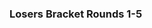 {{DISPLAYTITLE:Shine 2017: ''Melee'' Singles Top 96}}{{BracketMatchSMWDisambig |oldtags=Rocky|newtags=Rocky (American player)}}{{SetGame|melee}}
{{tabs static
|name1=Overview
|link1=Shine/2017/Melee
|name2=Singles Pools
|link2=Shine/2017/Melee/Singles Pools
|name3=Singles Top 96
|link3=Shine/2017/Melee/Singles Top 96
|name4=Singles Bracket
|link4=Shine/2017/Melee/Singles Bracket
|name5=Doubles Pools
|link5=Shine/2017/Melee/Doubles Pools
|name6=Doubles Bracket
|link6=Shine/2017/Melee/Doubles Bracket
}}
===Losers Bracket Rounds 1-5===
{{96DELBracketSmwA
|tourneylink=Shine/2017/Melee
|tourneyname=Shine 2017
|l1placement=65-96
|l2placement=49-64
|l3placement=33-48
|l4placement=25-32
|l5placement=17-24

<!--Round 1-->
|l1m1p1=AbsentPage |l1m1p1flag=us |l1m1p1score=3
|l1m1p2=Loadspiller |l1m1p2flag=us |l1m1p2score=0
|l1m1win=1
|l1m1p1char1=fox |l1m1p2char1=ic |l1m1p1stock1=1 |l1m1p2stock1=0 |l1m1win1=1 |l1m1stage1=Dream Land
|l1m1p1char2=fox |l1m1p2char2=ic |l1m1p1stock2=2 |l1m1p2stock2=0 |l1m1win2=1 |l1m1stage2=Dream Land
|l1m1p1char3=fox |l1m1p2char3=ic |l1m1p1stock3=3 |l1m1p2stock3=0 |l1m1win3=1 |l1m1stage3=Dream Land

|l1m2p1=SFAT |l1m2p1flag=us |l1m2p1score=3
|l1m2p2=TheSWOOPER |l1m2p2flag=us |l1m2p2score=0
|l1m2win=1
|l1m2p1char1=fox |l1m2p2char1=samus |l1m2p1stock1=3 |l1m2p2stock1=0 |l1m2win1=1 |l1m2stage1=Final Destination
|l1m2p1char2=fox |l1m2p2char2=samus |l1m2p1stock2=3 |l1m2p2stock2=0 |l1m2win2=1 |l1m2stage2=Fountain of Dreams
|l1m2p1char3=fox |l1m2p2char3=samus |l1m2p1stock3=2 |l1m2p2stock3=0 |l1m2win3=1 |l1m2stage3=Dream Land

|l1m3p1=Cactuar |l1m3p1flag=us |l1m3p1score=0
|l1m3p2=Darktooth |l1m3p2flag=us |l1m3p2score=3
|l1m3win=2
|l1m3p1char1=fox |l1m3p2char1=fox |l1m3p1stock1=0 |l1m3p2stock1=2 |l1m3win1=2 |l1m3stage1=Battlefield
|l1m3p1char2=fox |l1m3p2char2=fox |l1m3p1stock2=0 |l1m3p2stock2=2 |l1m3win2=2 |l1m3stage2=Final Destination
|l1m3p1char3=marth |l1m3p2char3=fox |l1m3p1stock3=0 |l1m3p2stock3=1 |l1m3win3=2 |l1m3stage3=Battlefield

|l1m4p1=HomeMadeWaffles |l1m4p1flag=us |l1m4p1score=1
|l1m4p2=42nd |l1m4p2flag=us |l1m4p2score=3
|l1m4win=2
|l1m4p1char1=falco |l1m4p2char1=jigglypuff |l1m4p1stock1=0 |l1m4p2stock1=3 |l1m4win1=2 |l1m4stage1=Battlefield
|l1m4p1char2=falco |l1m4p2char2=jigglypuff |l1m4p1stock2=0 |l1m4p2stock2=1 |l1m4win2=2 |l1m4stage2=Yoshi's Story
|l1m4p1char3=falco |l1m4p2char3=jigglypuff |l1m4p1stock3=2 |l1m4p2stock3=0 |l1m4win3=1 |l1m4stage3=
|l1m4p1char4=falco |l1m4p2char4=jigglypuff |l1m4p1stock4=0 |l1m4p2stock4=3 |l1m4win4=2 |l1m4stage4=

|l1m5p1=2saint |l1m5p1flag=us |l1m5p1score=3
|l1m5p2=HT |l1m5p2flag=us |l1m5p2score=0
|l1m5win=1
|l1m5p1char1=jigglypuff |l1m5p2char1=fox |l1m5p1stock1=3 |l1m5p2stock1=0 |l1m5win1=1 |l1m5stage1=Fountain of Dreams
|l1m5p1char2=jigglypuff |l1m5p2char2=fox |l1m5p1stock2=3 |l1m5p2stock2=0 |l1m5win2=1 |l1m5stage2=Pokémon Stadium
|l1m5p1char3=jigglypuff |l1m5p2char3=fox |l1m5p1stock3=2 |l1m5p2stock3=0 |l1m5win3=1 |l1m5stage3=Pokémon Stadium

|l1m6p1=mayb |l1m6p1flag=us |l1m6p1score=1
|l1m6p2=dudutsai |l1m6p2flag=us |l1m6p2score=3
|l1m6win=2
|l1m6p1char1=peach |l1m6p2char1=jigglypuff |l1m6p1stock1=0 |l1m6p2stock1=2 |l1m6win1=2 |l1m6stage1=Yoshi's Story
|l1m6p1char2=peach |l1m6p2char2=jigglypuff |l1m6p1stock2=1 |l1m6p2stock2=0 |l1m6win2=1 |l1m6stage2=Pokémon Stadium
|l1m6p1char3=peach |l1m6p2char3=jigglypuff |l1m6p1stock3=0 |l1m6p2stock3=1 |l1m6win3=2 |l1m6stage3=Final Destination
|l1m6p1char4=peach |l1m6p2char4=jigglypuff |l1m6p1stock4=0 |l1m6p2stock4=2 |l1m6win4=2 |l1m6stage4=Fountain of Dreams

|l1m7p1=Slox |l1m7p1flag=us |l1m7p1score=3
|l1m7p2=BMC |l1m7p2flag=us |l1m7p2score=1
|l1m7win=1
|l1m7p1char1=fox |l1m7p2char1=peach |l1m7p1stock1=2 |l1m7p2stock1=0 |l1m7win1=1 |l1m7stage1=Dream Land
|l1m7p1char2=fox |l1m7p2char2=peach |l1m7p1stock2=0 |l1m7p2stock2=1 |l1m7win2=2 |l1m7stage2=Fountain of Dreams
|l1m7p1char3=fox |l1m7p2char3=peach |l1m7p1stock3=2 |l1m7p2stock3=0 |l1m7win3=1 |l1m7stage3=Pokémon Stadium
|l1m7p1char4=fox |l1m7p2char4=peach |l1m7p1stock4=2 |l1m7p2stock4=0 |l1m7win4=1 |l1m7stage4=Final Destination

|l1m8p1=Zeo |l1m8p1flag=us |l1m8p1score=3
|l1m8p2=squible |l1m8p2flag=us |l1m8p2score=0
|l1m8win=1
|l1m8p1char1=cf |l1m8p2char1=fox |l1m8p1stock1=2 |l1m8p2stock1=0 |l1m8win1=1 |l1m8stage1=Yoshi's Story
|l1m8p1char2=cf |l1m8p2char2=fox |l1m8p1stock2=3 |l1m8p2stock2=0 |l1m8win2=1 |l1m8stage2=Fountain of Dreams
|l1m8p1char3=cf |l1m8p2char3=fox |l1m8p1stock3=1 |l1m8p2stock3=0 |l1m8win3=1 |l1m8stage3=Fountain of Dreams

|l1m9p1=Captain Faceroll |l1m9p1flag=us |l1m9p1score=3
|l1m9p2=Joyboy |l1m9p2flag=us |l1m9p2score=2
|l1m9win=1
|l1m9p1char1=sheik |l1m9p2char1=fox |l1m9p1stock1=2 |l1m9p2stock1=0 |l1m9win1=1 |l1m9stage1=Dream Land
|l1m9p1char2=sheik |l1m9p2char2=fox |l1m9p1stock2=0 |l1m9p2stock2=1 |l1m9win2=2 |l1m9stage2=Pokémon Stadium
|l1m9p1char3=sheik |l1m9p2char3=fox |l1m9p1stock3=2 |l1m9p2stock3=0 |l1m9win3=1 |l1m9stage3=Final Destination
|l1m9p1char4=sheik |l1m9p2char4=fox |l1m9p1stock4=0 |l1m9p2stock4=2 |l1m9win4=2 |l1m9stage4=Yoshi's Story
|l1m9p1char5=sheik |l1m9p2char5=fox |l1m9p1stock5=1 |l1m9p2stock5=0 |l1m9win5=1 |l1m9stage5=Fountain of Dreams

|l1m10p1=EastCoastJeff |l1m10p1flag=us |l1m10p1score=1
|l1m10p2=Crunch |l1m10p2flag=us |l1m10p2score=3
|l1m10win=2
|l1m10p1char1=fox |l1m10p2char1=fox |l1m10p1stock1=0 |l1m10p2stock1=2 |l1m10win1=2 |l1m10stage1=Battlefield
|l1m10p1char2=fox |l1m10p2char2=fox |l1m10p1stock2=1 |l1m10p2stock2=0 |l1m10win2=1 |l1m10stage2=Yoshi's Story
|l1m10p1char3=fox |l1m10p2char3=fox |l1m10p1stock3=0 |l1m10p2stock3=1 |l1m10win3=2 |l1m10stage3=Pokémon Stadium
|l1m10p1char4=fox |l1m10p2char4=fox |l1m10p1stock4=0 |l1m10p2stock4=1 |l1m10win4=2 |l1m10stage4=Dream Land

|l1m11p1=lloD |l1m11p1flag=us |l1m11p1score=3
|l1m11p2=Qerb |l1m11p2flag=us |l1m11p2score=0
|l1m11win=1
|l1m11p1char1=peach |l1m11p2char1=gw |l1m11p1stock1=2 |l1m11p2stock1=0 |l1m11win1=1 |l1m11stage1=Battlefield
|l1m11p1char2=peach |l1m11p2char2=gw |l1m11p1stock2=2 |l1m11p2stock2=0 |l1m11win2=1 |l1m11stage2=Pokémon Stadium
|l1m11p1char3=peach |l1m11p2char3=gw |l1m11p1stock3=2 |l1m11p2stock3=0 |l1m11win3=1 |l1m11stage3=Yoshi's Story

|l1m12p1=Westballz |l1m12p1flag=us |l1m12p1score=3
|l1m12p2=Crush |l1m12p2flag=us |l1m12p2score=2
|l1m12win=1
|l1m12p1char1=falco |l1m12p2char1=fox |l1m12p1stock1=1 |l1m12p2stock1=0 |l1m12win1=1 |l1m12stage1=Battlefield
|l1m12p1char2=falco |l1m12p2char2=fox |l1m12p1stock2=0 |l1m12p2stock2=3 |l1m12win2=2 |l1m12stage2=Battlefield
|l1m12p1char3=falco |l1m12p2char3=fox |l1m12p1stock3=0 |l1m12p2stock3=1 |l1m12win3=2 |l1m12stage3=Dream Land
|l1m12p1char4=falco |l1m12p2char4=fox |l1m12p1stock4=1 |l1m12p2stock4=0 |l1m12win4=1 |l1m12stage4=Final Destination
|l1m12p1char5=falco |l1m12p2char5=fox |l1m12p1stock5=2 |l1m12p2stock5=0 |l1m12win5=1 |l1m12stage5=Pokémon Stadium

|l1m13p1=LuigigoShard |l1m13p1flag=us |l1m13p1score=1
|l1m13p2=NMW |l1m13p2flag=us |l1m13p2score=3
|l1m13win=2
|l1m13p1char1=luigi |l1m13p2char1=cf |l1m13p1stock1=0 |l1m13p2stock1=1 |l1m13win1=2 |l1m13stage1=Dream Land
|l1m13p1char2=luigi |l1m13p2char2=cf |l1m13p1stock2=0 |l1m13p2stock2=2 |l1m13win2=2 |l1m13stage2=Final Destination
|l1m13p1char3=luigi |l1m13p2char3=cf |l1m13p1stock3=2 |l1m13p2stock3=0 |l1m13win3=1 |l1m13stage3=Dream Land
|l1m13p1char4=luigi |l1m13p2char4=cf |l1m13p1stock4=0 |l1m13p2stock4=1 |l1m13win4=2 |l1m13stage4=Yoshi's Story

|l1m14p1=Rik |l1m14p1flag=us |l1m14p1score=0
|l1m14p2=Wavebringer |l1m14p2flag=us |l1m14p2score=3
|l1m14win=2
|l1m14p1char1=fox |l1m14p2char1=peach |l1m14p1stock1=0 |l1m14p2stock1=1 |l1m14win1=2 |l1m14stage1=Fountain of Dreams
|l1m14p1char2=fox |l1m14p2char2=peach |l1m14p1stock2=0 |l1m14p2stock2=1 |l1m14win2=2 |l1m14stage2=
|l1m14p1char3=fox |l1m14p2char3=peach |l1m14p1stock3=0 |l1m14p2stock3=1 |l1m14win3=2 |l1m14stage3=

|l1m15p1=MacD |l1m15p1flag=us |l1m15p1score=3
|l1m15p2=th0rn |l1m15p2flag=us |l1m15p2score=1
|l1m15win=1
|l1m15p1char1=peach |l1m15p2char1=falco |l1m15p1stock1=1 |l1m15p2stock1=0 |l1m15win1=1 |l1m15stage1=Fountain of Dreams
|l1m15p1char2=peach |l1m15p2char2=falco |l1m15p1stock2=0 |l1m15p2stock2=2 |l1m15win2=2 |l1m15stage2=Yoshi's Story
|l1m15p1char3=peach |l1m15p2char3=falco |l1m15p1stock3=3 |l1m15p2stock3=0 |l1m15win3=1 |l1m15stage3=Final Destination
|l1m15p1char4=peach |l1m15p2char4=falco |l1m15p1stock4=1 |l1m15p2stock4=0 |l1m15win4=1 |l1m15stage4=Pokémon Stadium

|l1m16p1=Nightmare |l1m16p1flag=ca |l1m16p1score=3
|l1m16p2=Vish |l1m16p2flag=us |l1m16p2score=2
|l1m16win=1
|l1m16p1char1=marth |l1m16p2char1=cf |l1m16p1stock1=0 |l1m16p2stock1=1 |l1m16win1=2 |l1m16stage1=Battlefield
|l1m16p1char2=marth |l1m16p2char2=cf |l1m16p1stock2=0 |l1m16p2stock2=1 |l1m16win2=2 |l1m16stage2=Fountain of Dreams
|l1m16p1char3=marth |l1m16p2char3=cf |l1m16p1stock3=1 |l1m16p2stock3=0 |l1m16win3=1 |l1m16stage3=Fountain of Dreams
|l1m16p1char4=fox |l1m16p2char4=cf |l1m16p1stock4=1 |l1m16p2stock4=0 |l1m16win4=1 |l1m16stage4=Dream Land
|l1m16p1char5=fox |l1m16p2char5=cf |l1m16p1stock5=1 |l1m16p2stock5=0 |l1m16win5=1 |l1m16stage5=Dream Land

|l1m17p1=Bizzarro Flame |l1m17p1flag=us |l1m17p1score=3
|l1m17p2=Ryobeat |l1m17p2flag=us |l1m17p2score=1
|l1m17win=1
|l1m17p1char1=ganon |l1m17p2char1=peach |l1m17p1stock1=2 |l1m17p2stock1=0 |l1m17win1=1 |l1m17stage1=Fountain of Dreams
|l1m17p1char2=ganon |l1m17p2char2=peach |l1m17p1stock2=0 |l1m17p2stock2=1 |l1m17win2=2 |l1m17stage2=Dream Land
|l1m17p1char3=ganon |l1m17p2char3=peach |l1m17p1stock3=2 |l1m17p2stock3=0 |l1m17win3=1 |l1m17stage3=Yoshi's Story
|l1m17p1char4=ganon |l1m17p2char4=peach |l1m17p1stock4=1 |l1m17p2stock4=0 |l1m17win4=1 |l1m17stage4=Final Destination

|l1m18p1=CDK |l1m18p1flag=us |l1m18p1score=3
|l1m18p2=Frycook |l1m18p2flag=us |l1m18p2score=1
|l1m18win=1
|l1m18p1char1=fox |l1m18p2char1=ic |l1m18p1stock1=0 |l1m18p2stock1=1 |l1m18win1=2 |l1m18stage1=Battlefield
|l1m18p1char2=fox |l1m18p2char2=ic |l1m18p1stock2=3 |l1m18p2stock2=0 |l1m18win2=1 |l1m18stage2=Dream Land
|l1m18p1char3=fox |l1m18p2char3=ic |l1m18p1stock3=2 |l1m18p2stock3=0 |l1m18win3=1 |l1m18stage3=Pokémon Stadium
|l1m18p1char4=fox |l1m18p2char4=ic |l1m18p1stock4=3 |l1m18p2stock4=0 |l1m18win4=1 |l1m18stage4=Final Destination

|l1m19p1=Zhu |l1m19p1flag=us |l1m19p1score=3
|l1m19p2=Deegs |l1m19p2flag=us |l1m19p2score=2
|l1m19win=1
|l1m19p1char1=falco |l1m19p2char1=ic |l1m19p1stock1=1 |l1m19p2stock1=0 |l1m19win1=1 |l1m19stage1=Dream Land
|l1m19p1char2=falco |l1m19p2char2=ic |l1m19p1stock2=0 |l1m19p2stock2=2 |l1m19win2=2 |l1m19stage2=Final Destination
|l1m19p1char3=falco |l1m19p2char3=ic |l1m19p1stock3=0 |l1m19p2stock3=2 |l1m19win3=2 |l1m19stage3=Yoshi's Story
|l1m19p1char4=falco |l1m19p2char4=ic |l1m19p1stock4=1 |l1m19p2stock4=0 |l1m19win4=1 |l1m19stage4=Battlefield
|l1m19p1char5=falco |l1m19p2char5=ic |l1m19p1stock5=1 |l1m19p2stock5=0 |l1m19win5=1 |l1m19stage5=Fountain of Dreams

|l1m20p1=hat |l1m20p1flag=us |l1m20p1score=3
|l1m20p2=Mr. Tuesday |l1m20p2flag=us |l1m20p2score=2
|l1m20win=1
|l1m20p1char1=sheik |l1m20p2char1=peach |l1m20p1stock1=1 |l1m20p2stock1=0 |l1m20win1=1 |l1m20stage1=Final Destination
|l1m20p1char2=sheik |l1m20p2char2=peach |l1m20p1stock2=0 |l1m20p2stock2=2 |l1m20win2=2 |l1m20stage2=Dream Land
|l1m20p1char3=sheik |l1m20p2char3=peach |l1m20p1stock3=2 |l1m20p2stock3=0 |l1m20win3=1 |l1m20stage3=Yoshi's Story
|l1m20p1char4=sheik |l1m20p2char4=peach |l1m20p1stock4=0 |l1m20p2stock4=1 |l1m20win4=2 |l1m20stage4=Final Destination
|l1m20p1char5=sheik |l1m20p2char5=peach |l1m20p1stock5=1 |l1m20p2stock5=0 |l1m20win5=1 |l1m20stage5=Battlefield

|l1m21p1=Kaeon |l1m21p1flag=us |l1m21p1score=3
|l1m21p2=ycz6 |l1m21p2flag=us |l1m21p2score=1
|l1m21win=1
|l1m21p1char1=fox |l1m21p2char1=samus |l1m21p1stock1=3 |l1m21p2stock1=0 |l1m21win1=1 |l1m21stage1=Dream Land
|l1m21p1char2=fox |l1m21p2char2=samus |l1m21p1stock2=3 |l1m21p2stock2=0 |l1m21win2=1 |l1m21stage2=Fountain of Dreams
|l1m21p1char3=fox |l1m21p2char3=samus |l1m21p1stock3=0 |l1m21p2stock3=1 |l1m21win3=2 |l1m21stage3=Fountain of Dreams
|l1m21p1char4=fox |l1m21p2char4=samus |l1m21p1stock4=1 |l1m21p2stock4=0 |l1m21win4=1 |l1m21stage4=Final Destination
|l1m21details={{BracketMatchDetails|vod=https://www.youtube.com/watch?v=9NH3qUF0rlQ|comment=}}

|l1m22p1=R2DLiu |l1m22p1flag=us |l1m22p1score=3
|l1m22p2=bonfire10 |l1m22p2flag=us |l1m22p2score=0
|l1m22win=1
|l1m22p1char1=fox |l1m22p2char1=sheik |l1m22p1stock1=2 |l1m22p2stock1=0 |l1m22win1=1 |l1m22stage1=Battlefield
|l1m22p1char2=fox |l1m22p2char2=sheik |l1m22p1stock2=1 |l1m22p2stock2=0 |l1m22win2=1 |l1m22stage2=Fountain of Dreams
|l1m22p1char3=fox |l1m22p2char3=sheik |l1m22p1stock3=3 |l1m22p2stock3=0 |l1m22win3=1 |l1m22stage3=Fountain of Dreams

|l1m23p1=Medz |l1m23p1flag=us |l1m23p1score=3
|l1m23p2=lint |l1m23p2flag=us |l1m23p2score=2
|l1m23win=1
|l1m23p1char1=marth |l1m23p2char1=falco |l1m23p1stock1=3 |l1m23p2stock1=0 |l1m23win1=1 |l1m23stage1=Battlefield
|l1m23p1char2=marth |l1m23p2char2=falco |l1m23p1stock2=1 |l1m23p2stock2=0 |l1m23win2=1 |l1m23stage2=Pokémon Stadium
|l1m23p1char3=marth |l1m23p2char3=falco |l1m23p1stock3=0 |l1m23p2stock3=1 |l1m23win3=2 |l1m23stage3=Pokémon Stadium
|l1m23p1char4=marth |l1m23p2char4=falco |l1m23p1stock4=0 |l1m23p2stock4=1 |l1m23win4=2 |l1m23stage4=Final Destination
|l1m23p1char5=marth |l1m23p2char5=falco |l1m23p1stock5=1 |l1m23p2stock5=0 |l1m23win5=1 |l1m23stage5=Yoshi's Story

|l1m24p1=Darkatma |l1m24p1flag=us |l1m24p1score=0
|l1m24p2=KirbyKaze |l1m24p2flag=ca |l1m24p2score=3
|l1m24win=2
|l1m24p1char1=sheik |l1m24p2char1=sheik |l1m24p1stock1=0 |l1m24p2stock1=2 |l1m24win1=2 |l1m24stage1=Yoshi's Story
|l1m24p1char2=sheik |l1m24p2char2=sheik |l1m24p1stock2=0 |l1m24p2stock2=1 |l1m24win2=2 |l1m24stage2=Dream Land
|l1m24p1char3=sheik |l1m24p2char3=sheik |l1m24p1stock3=0 |l1m24p2stock3=2 |l1m24win3=2 |l1m24stage3=Dream Land
|l1m24date=August 26, 2017
|l1m24details={{BracketMatchDetails|reddit=|comment=|vod=https://www.youtube.com/watch?v=Hs9_Xk9tmdk}}

|l1m25p1=Kels |l1m25p1flag=us |l1m25p1score=3
|l1m25p2=Cal |l1m25p2flag=us |l1m25p2score=0
|l1m25win=1
|l1m25p1char1=fox |l1m25p2char1=fox |l1m25p1stock1=1 |l1m25p2stock1=0 |l1m25win1=1 |l1m25stage1=Dream Land
|l1m25p1char2=fox |l1m25p2char2=fox |l1m25p1stock2=2 |l1m25p2stock2=0 |l1m25win2=1 |l1m25stage2=Battlefield
|l1m25p1char3=fox |l1m25p2char3=fox |l1m25p1stock3=2 |l1m25p2stock3=0 |l1m25win3=1 |l1m25stage3=Battlefield
|l1m25details={{BracketMatchDetails|vod=https://www.youtube.com/watch?v=ldViyRtNdX4|comment=}}

|l1m26p1=KoopaTroopa895 |l1m26p1flag=us |l1m26p1score=0
|l1m26p2=Thumbs |l1m26p2flag=us |l1m26p2score=3
|l1m26win=2
|l1m26p1char1=mario |l1m26p2char1=peach |l1m26p1stock1=0 |l1m26p2stock1=3 |l1m26win1=2 |l1m26stage1=Fountain of Dreams
|l1m26p1char2=mario |l1m26p2char2=peach |l1m26p1stock2=0 |l1m26p2stock2=3 |l1m26win2=2 |l1m26stage2=Yoshi's Story
|l1m26p1char3=mario |l1m26p2char3=peach |l1m26p1stock3=0 |l1m26p2stock3=3 |l1m26win3=2 |l1m26stage3=Pokémon Stadium

|l1m27p1=Syrox |l1m27p1flag=us |l1m27p1score=3
|l1m27p2=vortex |l1m27p2flag=us |l1m27p2score=1
|l1m27win=1
|l1m27p1char1=fox |l1m27p2char1=sheik |l1m27p1stock1=0 |l1m27p2stock1=2 |l1m27win1=2 |l1m27stage1=Dream Land
|l1m27p1char2=fox |l1m27p2char2=sheik |l1m27p1stock2=2 |l1m27p2stock2=0 |l1m27win2=1 |l1m27stage2=Final Destination
|l1m27p1char3=fox |l1m27p2char3=sheik |l1m27p1stock3=1 |l1m27p2stock3=0 |l1m27win3=1 |l1m27stage3=Battlefield
|l1m27p1char4=fox |l1m27p2char4=sheik |l1m27p1stock4=3 |l1m27p2stock4=0 |l1m27win4=1 |l1m27stage4=Fountain of Dreams

|l1m28p1=Lad |l1m28p1flag=us |l1m28p1score=0
|l1m28p2=Kalvar |l1m28p2flag=us |l1m28p2score=3
|l1m28win=2
|l1m28p1char1=fox |l1m28p2char1=marth |l1m28p1stock1=0 |l1m28p2stock1=1 |l1m28win1=2 |l1m28stage1=Fountain of Dreams
|l1m28p1char2=fox |l1m28p2char2=marth |l1m28p1stock2=0 |l1m28p2stock2=2 |l1m28win2=2 |l1m28stage2=Dream Land
|l1m28p1char3=fox |l1m28p2char3=marth |l1m28p1stock3=0 |l1m28p2stock3=1 |l1m28win3=2 |l1m28stage3=Pokémon Stadium

|l1m29p1=Trulliam |l1m29p1flag=ca |l1m29p1score=3
|l1m29p2=Zoso |l1m29p2flag=us |l1m29p2score=2
|l1m29win=1
|l1m29p1char1=falco |l1m29p2char1=marth |l1m29p1stock1=0 |l1m29p2stock1=2 |l1m29win1=2 |l1m29stage1=Battlefield
|l1m29p1char2=falco |l1m29p2char2=marth |l1m29p1stock2=1 |l1m29p2stock2=0 |l1m29win2=1 |l1m29stage2=Dream Land
|l1m29p1char3=falco |l1m29p2char3=marth |l1m29p1stock3=0 |l1m29p2stock3=1 |l1m29win3=2 |l1m29stage3=Final Destination
|l1m29p1char4=falco |l1m29p2char4=marth |l1m29p1stock4=2 |l1m29p2stock4=0 |l1m29win4=1 |l1m29stage4=Yoshi's Story
|l1m29p1char5=falco |l1m29p2char5=marth |l1m29p1stock5=1 |l1m29p2stock5=0 |l1m29win5=1 |l1m29stage5=Fountain of Dreams

|l1m30p1=Vro |l1m30p1flag=us |l1m30p1score=3
|l1m30p2=Mr. Lemon |l1m30p2flag=us |l1m30p2score=1
|l1m30win=1
|l1m30p1char1=marth |l1m30p2char1=doc |l1m30p1stock1=3 |l1m30p2stock1=0 |l1m30win1=1 |l1m30stage1=Final Destination
|l1m30p1char2=marth |l1m30p2char2=doc |l1m30p1stock2=0 |l1m30p2stock2=1 |l1m30win2=2 |l1m30stage2=Final Destination
|l1m30p1char3=marth |l1m30p2char3=doc |l1m30p1stock3=1 |l1m30p2stock3=0 |l1m30win3=1 |l1m30stage3=Yoshi's Story
|l1m30p1char4=marth |l1m30p2char4=doc |l1m30p1stock4=1 |l1m30p2stock4=0 |l1m30win4=1 |l1m30stage4=Pokémon Stadium

|l1m31p1=Ginger |l1m31p1flag=us |l1m31p1score=3
|l1m31p2=Ricky |l1m31p2flag=us |l1m31p2score=0
|l1m31win=1
|l1m31p1char1=falco |l1m31p2char1=fox |l1m31p1stock1=2 |l1m31p2stock1=0 |l1m31win1=1 |l1m31stage1=Battlefield
|l1m31p1char2=falco |l1m31p2char2=fox |l1m31p1stock2=2 |l1m31p2stock2=0 |l1m31win2=1 |l1m31stage2=Battlefield
|l1m31p1char3=falco |l1m31p2char3=fox |l1m31p1stock3=4 |l1m31p2stock3=0 |l1m31win3=1 |l1m31stage3=Dream Land

|l1m32p1=Zealous5000 |l1m32p1flag=us |l1m32p1score=3
|l1m32p2=Tempo |l1m32p2flag=us |l1m32p2score=2
|l1m32win=1
|l1m32p1char1=marth |l1m32p2char1=falco |l1m32p1stock1=0 |l1m32p2stock1=1 |l1m32win1=2 |l1m32stage1=Battlefield
|l1m32p1char2=marth |l1m32p2char2=falco |l1m32p1stock2=0 |l1m32p2stock2=1 |l1m32win2=2 |l1m32stage2=Final Destination
|l1m32p1char3=marth |l1m32p2char3=falco |l1m32p1stock3=1 |l1m32p2stock3=0 |l1m32win3=1 |l1m32stage3=Final Destination
|l1m32p1char4=marth |l1m32p2char4=falco |l1m32p1stock4=1 |l1m32p2stock4=0 |l1m32win4=1 |l1m32stage4=Dream Land
|l1m32p1char5=marth |l1m32p2char5=falco |l1m32p1stock5=1 |l1m32p2stock5=0 |l1m32win5=1 |l1m32stage5=Dream Land


<!--Round 2-->
|l2m1p1=AbsentPage |l2m1p1flag=us |l2m1p1score=0
|l2m1p2=SFAT |l2m1p2flag=us |l2m1p2score=3
|l2m1win=2
|l2m1p1char1=fox |l2m1p2char1=fox |l2m1p1stock1=0 |l2m1p2stock1=2 |l2m1win1=2 |l2m1stage1=
|l2m1p1char2=fox |l2m1p2char2=fox |l2m1p1stock2=0 |l2m1p2stock2=1 |l2m1win2=2 |l2m1stage2=
|l2m1p1char3=fox |l2m1p2char3=fox |l2m1p1stock3=0 |l2m1p2stock3=2 |l2m1win3=2 |l2m1stage3=

|l2m2p1=Darktooth |l2m2p1flag=us |l2m2p1score=2
|l2m2p2=42nd |l2m2p2flag=us |l2m2p2score=3
|l2m2win=2
|l2m2p1char1=fox |l2m2p2char1=jigglypuff |l2m2p1stock1=3 |l2m2p2stock1=0 |l2m2win1=1 |l2m2stage1=Battlefield
|l2m2p1char2=fox |l2m2p2char2=jigglypuff |l2m2p1stock2=0 |l2m2p2stock2=2 |l2m2win2=2 |l2m2stage2=Battlefield
|l2m2p1char3=fox |l2m2p2char3=jigglypuff |l2m2p1stock3=3 |l2m2p2stock3=0 |l2m2win3=1 |l2m2stage3=Pokémon Stadium
|l2m2p1char4=fox |l2m2p2char4=jigglypuff |l2m2p1stock4=0 |l2m2p2stock4=2 |l2m2win4=2 |l2m2stage4=Dream Land
|l2m2p1char5=fox |l2m2p2char5=jigglypuff |l2m2p1stock5=0 |l2m2p2stock5=2 |l2m2win5=2 |l2m2stage5=Final Destination

|l2m3p1=2saint |l2m3p1flag=us |l2m3p1score=3
|l2m3p2=dudutsai |l2m3p2flag=us |l2m3p2score=0
|l2m3win=1
|l2m3p1char1=jigglypuff |l2m3p2char1=jigglypuff |l2m3p1stock1=3 |l2m3p2stock1=0 |l2m3win1=1 |l2m3stage1=Battlefield
|l2m3p1char2=jigglypuff |l2m3p2char2=jigglypuff |l2m3p1stock2=1 |l2m3p2stock2=0 |l2m3win2=1 |l2m3stage2=Final Destination
|l2m3p1char3=jigglypuff |l2m3p2char3=ganon |l2m3p1stock3=4 |l2m3p2stock3=0 |l2m3win3=1 |l2m3stage3=Yoshi's Story

|l2m4p1=Slox |l2m4p1flag=us |l2m4p1score=3
|l2m4p2=Zeo |l2m4p2flag=us |l2m4p2score=0
|l2m4win=1
|l2m4p1char1=fox |l2m4p2char1=cf |l2m4p1stock1=1 |l2m4p2stock1=0 |l2m4win1=1 |l2m4stage1=Battlefield
|l2m4p1char2=fox |l2m4p2char2=cf |l2m4p1stock2=2 |l2m4p2stock2=0 |l2m4win2=1 |l2m4stage2=Dream Land
|l2m4p1char3=fox |l2m4p2char3=cf |l2m4p1stock3=1 |l2m4p2stock3=0 |l2m4win3=1 |l2m4stage3=Pokémon Stadium
|l2m4details={{BracketMatchDetails|vod=https://www.youtube.com/watch?v=y8CH6sm7gV0|comment=}}

|l2m5p1=Captain Faceroll |l2m5p1flag=us |l2m5p1score=3
|l2m5p2=Crunch |l2m5p2flag=us |l2m5p2score=1
|l2m5win=1
|l2m5p1char1=sheik |l2m5p2char1=fox |l2m5p1stock1=1 |l2m5p2stock1=0 |l2m5win1=1 |l2m5stage1=Dream Land
|l2m5p1char2=sheik |l2m5p2char2=fox |l2m5p1stock2=2 |l2m5p2stock2=0 |l2m5win2=1 |l2m5stage2=Final Destination
|l2m5p1char3=sheik |l2m5p2char3=fox |l2m5p1stock3=0 |l2m5p2stock3=2 |l2m5win3=2 |l2m5stage3=Pokémon Stadium
|l2m5p1char4=sheik |l2m5p2char4=fox |l2m5p1stock4=3 |l2m5p2stock4=0 |l2m5win4=1 |l2m5stage4=Battlefield

|l2m6p1=lloD |l2m6p1flag=us |l2m6p1score=1
|l2m6p2=Westballz |l2m6p2flag=us |l2m6p2score=3
|l2m6win=2
|l2m6p1char1=peach |l2m6p2char1=falco |l2m6p1stock1=0 |l2m6p2stock1=1 |l2m6win1=2 |l2m6stage1=Battlefield
|l2m6p1char2=peach |l2m6p2char2=fox |l2m6p1stock2=0 |l2m6p2stock2=1 |l2m6win2=2 |l2m6stage2=Final Destination
|l2m6p1char3=peach |l2m6p2char3=fox |l2m6p1stock3=2 |l2m6p2stock3=0 |l2m6win3=1 |l2m6stage3=Final Destination
|l2m6p1char4=peach |l2m6p2char4=falco |l2m6p1stock4=0 |l2m6p2stock4=1 |l2m6win4=2 |l2m6stage4=Yoshi's Story
|l2m6date=August 26, 2017
|l2m6details={{BracketMatchDetails|reddit=|comment=|vod=https://www.youtube.com/watch?v=dFVeBkQgHy0}}

|l2m7p1=NMW |l2m7p1flag=us |l2m7p1score=3
|l2m7p2=Wavebringer |l2m7p2flag=us |l2m7p2score=0
|l2m7win=1
|l2m7p1char1=cf |l2m7p2char1=peach |l2m7p1stock1=1 |l2m7p2stock1=0 |l2m7win1=1 |l2m7stage1=Yoshi's Story
|l2m7p1char2=cf |l2m7p2char2=peach |l2m7p1stock2=2 |l2m7p2stock2=0 |l2m7win2=1 |l2m7stage2=Fountain of Dreams
|l2m7p1char3=cf |l2m7p2char3=peach |l2m7p1stock3=1 |l2m7p2stock3=0 |l2m7win3=1 |l2m7stage3=Final Destination

|l2m8p1=MacD |l2m8p1flag=us |l2m8p1score=3
|l2m8p2=Nightmare |l2m8p2flag=ca |l2m8p2score=0
|l2m8win=1
|l2m8p1char1=peach |l2m8p2char1=marth |l2m8p1stock1=1 |l2m8p2stock1=0 |l2m8win1=1 |l2m8stage1=Battlefield
|l2m8p1char2=peach |l2m8p2char2=marth |l2m8p1stock2=3 |l2m8p2stock2=0 |l2m8win2=1 |l2m8stage2=Battlefield
|l2m8p1char3=peach |l2m8p2char3=marth |l2m8p1stock3=2 |l2m8p2stock3=0 |l2m8win3=1 |l2m8stage3=Battlefield

|l2m9p1=Bizzarro Flame |l2m9p1flag=us |l2m9p1score=2
|l2m9p2=CDK |l2m9p2flag=us |l2m9p2score=3
|l2m9win=2
|l2m9p1char1=ganon |l2m9p2char1=fox |l2m9p1stock1=0 |l2m9p2stock1=1 |l2m9win1=2 |l2m9stage1=Battlefield
|l2m9p1char2=ganon |l2m9p2char2=fox |l2m9p1stock2=1 |l2m9p2stock2=0 |l2m9win2=1 |l2m9stage2=Yoshi's Story
|l2m9p1char3=ganon |l2m9p2char3=fox |l2m9p1stock3=0 |l2m9p2stock3=3 |l2m9win3=2 |l2m9stage3=Final Destination
|l2m9p1char4=ganon |l2m9p2char4=fox |l2m9p1stock4=1 |l2m9p2stock4=0 |l2m9win4=1 |l2m9stage4=Dream Land
|l2m9p1char5=ganon |l2m9p2char5=fox |l2m9p1stock5=0 |l2m9p2stock5=1 |l2m9win5=2 |l2m9stage5=Dream Land

|l2m10p1=Zhu |l2m10p1flag=us |l2m10p1score=2
|l2m10p2=hat |l2m10p2flag=us |l2m10p2score=3
|l2m10win=2
|l2m10p1char1=falco |l2m10p2char1=sheik |l2m10p1stock1=2 |l2m10p2stock1=0 |l2m10win1=1 |l2m10stage1=Yoshi's Story
|l2m10p1char2=falco |l2m10p2char2=sheik |l2m10p1stock2=0 |l2m10p2stock2=3 |l2m10win2=2 |l2m10stage2=Fountain of Dreams
|l2m10p1char3=falco |l2m10p2char3=sheik |l2m10p1stock3=3 |l2m10p2stock3=0 |l2m10win3=1 |l2m10stage3=Pokémon Stadium
|l2m10p1char4=falco |l2m10p2char4=sheik |l2m10p1stock4=0 |l2m10p2stock4=1 |l2m10win4=2 |l2m10stage4=Battlefield
|l2m10p1char5=falco |l2m10p2char5=sheik |l2m10p1stock5=0 |l2m10p2stock5=1 |l2m10win5=2 |l2m10stage5=Final Destination

|l2m11p1=Kaeon |l2m11p1flag=us |l2m11p1score=3
|l2m11p2=R2DLiu |l2m11p2flag=us |l2m11p2score=0
|l2m11win=1
|l2m11p1char1=fox |l2m11p2char1=fox |l2m11p1stock1=1 |l2m11p2stock1=0 |l2m11win1=1 |l2m11stage1=Battlefield
|l2m11p1char2=fox |l2m11p2char2=fox |l2m11p1stock2=2 |l2m11p2stock2=0 |l2m11win2=1 |l2m11stage2=Final Destination
|l2m11p1char3=fox |l2m11p2char3=fox |l2m11p1stock3=1 |l2m11p2stock3=0 |l2m11win3=1 |l2m11stage3=Battlefield

|l2m12p1=Medz |l2m12p1flag=us |l2m12p1score=0
|l2m12p2=KirbyKaze |l2m12p2flag=ca |l2m12p2score=3
|l2m12win=2
|l2m12p1char1=marth |l2m12p2char1=sheik |l2m12p1stock1=0 |l2m12p2stock1=1 |l2m12win1=2 |l2m12stage1=Battlefield
|l2m12p1char2=fox |l2m12p2char2=sheik |l2m12p1stock2=0 |l2m12p2stock2=2 |l2m12win2=2 |l2m12stage2=Pokémon Stadium
|l2m12p1char3=fox |l2m12p2char3=sheik |l2m12p1stock3=0 |l2m12p2stock3=2 |l2m12win3=2 |l2m12stage3=Final Destination

|l2m13p1=Kels |l2m13p1flag=us |l2m13p1score=3
|l2m13p2=Thumbs |l2m13p2flag=us |l2m13p2score=2
|l2m13win=1
|l2m13p1char1=fox |l2m13p2char1=peach |l2m13p1stock1=0 |l2m13p2stock1=2 |l2m13win1=2 |l2m13stage1=Battlefield
|l2m13p1char2=fox |l2m13p2char2=peach |l2m13p1stock2=0 |l2m13p2stock2=2 |l2m13win2=2 |l2m13stage2=Pokémon Stadium
|l2m13p1char3=sheik |l2m13p2char3=peach |l2m13p1stock3=1 |l2m13p2stock3=0 |l2m13win3=1 |l2m13stage3=Pokémon Stadium
|l2m13p1char4=fox |l2m13p2char4=peach |l2m13p1stock4=2 |l2m13p2stock4=0 |l2m13win4=1 |l2m13stage4=Dream Land
|l2m13p1char5=sheik |l2m13p2char5=peach |l2m13p1stock5=2 |l2m13p2stock5=0 |l2m13win5=1 |l2m13stage5=Fountain of Dreams

|l2m14p1=Syrox |l2m14p1flag=us |l2m14p1score=3
|l2m14p2=Kalvar |l2m14p2flag=us |l2m14p2score=0
|l2m14win=1
|l2m14p1char1=fox |l2m14p2char1=marth |l2m14p1stock1=2 |l2m14p2stock1=0 |l2m14win1=1 |l2m14stage1=Battlefield
|l2m14p1char2=fox |l2m14p2char2=marth |l2m14p1stock2=2 |l2m14p2stock2=0 |l2m14win2=1 |l2m14stage2=Fountain of Dreams
|l2m14p1char3=fox |l2m14p2char3=marth |l2m14p1stock3=2 |l2m14p2stock3=0 |l2m14win3=1 |l2m14stage3=Final Destination

|l2m15p1=Trulliam |l2m15p1flag=ca |l2m15p1score=3
|l2m15p2=Vro |l2m15p2flag=us |l2m15p2score=1
|l2m15win=1
|l2m15p1char1=falco |l2m15p2char1=marth |l2m15p1stock1=0 |l2m15p2stock1=1 |l2m15win1=2 |l2m15stage1=Battlefield
|l2m15p1char2=falco |l2m15p2char2=marth |l2m15p1stock2=1 |l2m15p2stock2=0 |l2m15win2=1 |l2m15stage2=
|l2m15p1char3=falco |l2m15p2char3=marth |l2m15p1stock3=1 |l2m15p2stock3=0 |l2m15win3=1 |l2m15stage3=
|l2m15p1char4=falco |l2m15p2char4=marth |l2m15p1stock4=1 |l2m15p2stock4=0 |l2m15win4=1 |l2m15stage4=

|l2m16p1=Ginger |l2m16p1flag=us |l2m16p1score=1
|l2m16p2=Zealous5000 |l2m16p2flag=us |l2m16p2score=3
|l2m16win=2
|l2m16p1char1=falco |l2m16p2char1=marth |l2m16p1stock1=0 |l2m16p2stock1=1 |l2m16win1=2 |l2m16stage1=Battlefield
|l2m16p1char2=falco |l2m16p2char2=marth |l2m16p1stock2=1 |l2m16p2stock2=0 |l2m16win2=1 |l2m16stage2=Dream Land
|l2m16p1char3=falco |l2m16p2char3=marth |l2m16p1stock3=0 |l2m16p2stock3=2 |l2m16win3=2 |l2m16stage3=Final Destination
|l2m16p1char4=falco |l2m16p2char4=marth |l2m16p1stock4=0 |l2m16p2stock4=2 |l2m16win4=2 |l2m16stage4=Yoshi's Story


<!--Round 3-->
|l3m1p1=Swedish Delight |l3m1p1flag=us |l3m1p1score=2
|l3m1p2=SFAT |l3m1p2flag=us |l3m1p2score=3
|l3m1win=2
|l3m1p1char1=sheik |l3m1p2char1=fox |l3m1p1stock1=0 |l3m1p2stock1=1 |l3m1win1=2 |l3m1stage1=Battlefield
|l3m1p1char2=sheik |l3m1p2char2=fox |l3m1p1stock2=2 |l3m1p2stock2=0 |l3m1win2=1 |l3m1stage2=Dream Land
|l3m1p1char3=sheik |l3m1p2char3=fox |l3m1p1stock3=0 |l3m1p2stock3=3 |l3m1win3=2 |l3m1stage3=Final Destination
|l3m1p1char4=sheik |l3m1p2char4=fox |l3m1p1stock4=1 |l3m1p2stock4=0 |l3m1win4=1 |l3m1stage4=Battlefield
|l3m1p1char5=sheik |l3m1p2char5=fox |l3m1p1stock5=0 |l3m1p2stock5=2 |l3m1win5=2 |l3m1stage5=Pokémon Stadium

|l3m2p1=Junebug |l3m2p1flag=us |l3m2p1score=3
|l3m2p2=42nd |l3m2p2flag=us |l3m2p2score=0
|l3m2win=1
|l3m2p1char1=sheik |l3m2p2char1=jigglypuff |l3m2p1stock1=1 |l3m2p2stock1=0 |l3m2win1=1 |l3m2stage1=Battlefield
|l3m2p1char2=sheik |l3m2p2char2=jigglypuff |l3m2p1stock2=1 |l3m2p2stock2=0 |l3m2win2=1 |l3m2stage2=Final Destination
|l3m2p1char3=sheik |l3m2p2char3=jigglypuff |l3m2p1stock3=1 |l3m2p2stock3=0 |l3m2win3=1 |l3m2stage3=Battlefield

|l3m3p1=HugS |l3m3p1flag=us |l3m3p1score=3
|l3m3p2=2saint |l3m3p2flag=us |l3m3p2score=0
|l3m3win=1
|l3m3p1char1=samus |l3m3p2char1=jigglypuff |l3m3p1stock1=2 |l3m3p2stock1=0 |l3m3win1=1 |l3m3stage1=Dream Land
|l3m3p1char2=samus |l3m3p2char2=jigglypuff |l3m3p1stock2=1 |l3m3p2stock2=0 |l3m3win2=1 |l3m3stage2=Yoshi's Story
|l3m3p1char3=samus |l3m3p2char3=jigglypuff |l3m3p1stock3=1 |l3m3p2stock3=0 |l3m3win3=1 |l3m3stage3=Yoshi's Story
|l3m3date=August 26, 2017
|l3m3details={{BracketMatchDetails|vod=https://www.youtube.com/watch?v=LrXzgaYKSiw|comment=}}

|l3m4p1=Rishi |l3m4p1flag=us |l3m4p1score=3
|l3m4p2=Slox |l3m4p2flag=us |l3m4p2score=0
|l3m4win=1
|l3m4p1char1=marth |l3m4p2char1=fox |l3m4p1stock1=2 |l3m4p2stock1=0 |l3m4win1=1 |l3m4stage1=Battlefield
|l3m4p1char2=marth |l3m4p2char2=falco |l3m4p1stock2=2 |l3m4p2stock2=0 |l3m4win2=1 |l3m4stage2=Dream Land
|l3m4p1char3=marth |l3m4p2char3=falco |l3m4p1stock3=2 |l3m4p2stock3=0 |l3m4win3=1 |l3m4stage3=Pokémon Stadium
|l3m4date=August 26, 2017
|l3m4details={{BracketMatchDetails|reddit=|comment=|vod=https://youtu.be/qHoP9TDhOak}}

|l3m5p1=Legend |l3m5p1flag=ca |l3m5p1score=1
|l3m5p2=Captain Faceroll |l3m5p2flag=us |l3m5p2score=3
|l3m5win=2
|l3m5p1char1=jigglypuff |l3m5p2char1=sheik |l3m5p1stock1=1 |l3m5p2stock1=0 |l3m5win1=1 |l3m5stage1=Battlefield
|l3m5p1char2=jigglypuff |l3m5p2char2=sheik |l3m5p1stock2=0 |l3m5p2stock2=1 |l3m5win2=2 |l3m5stage2=Pokémon Stadium
|l3m5p1char3=jigglypuff |l3m5p2char3=sheik |l3m5p1stock3=0 |l3m5p2stock3=2 |l3m5win3=2 |l3m5stage3=Dream Land
|l3m5p1char4=jigglypuff |l3m5p2char4=sheik |l3m5p1stock4=0 |l3m5p2stock4=1 |l3m5win4=2 |l3m5stage4=Final Destination

|l3m6p1=dizzkidboogie |l3m6p1flag=us |l3m6p1score=2
|l3m6p2=Westballz |l3m6p2flag=us |l3m6p2score=3
|l3m6win=2
|l3m6p1char1=ic |l3m6p2char1=falco |l3m6p1stock1=0 |l3m6p2stock1=2 |l3m6win1=2 |l3m6stage1=Fountain of Dreams
|l3m6p1char2=ic |l3m6p2char2=falco |l3m6p1stock2=2 |l3m6p2stock2=0 |l3m6win2=1 |l3m6stage2=Final Destination
|l3m6p1char3=ic |l3m6p2char3=falco |l3m6p1stock3=1 |l3m6p2stock3=0 |l3m6win3=1 |l3m6stage3=Yoshi's Story
|l3m6p1char4=ic |l3m6p2char4=falco |l3m6p1stock4=0 |l3m6p2stock4=2 |l3m6win4=2 |l3m6stage4=Yoshi's Story
|l3m6p1char5=ic |l3m6p2char5=falco |l3m6p1stock5=0 |l3m6p2stock5=1 |l3m6win5=2 |l3m6stage5=Pokémon Stadium

|l3m7p1=n0ne |l3m7p1flag=ni |l3m7p1score=3
|l3m7p2=NMW |l3m7p2flag=us |l3m7p2score=0
|l3m7win=1
|l3m7p1char1=cf |l3m7p2char1=cf |l3m7p1stock1=3 |l3m7p2stock1=0 |l3m7win1=1 |l3m7stage1=Dream Land
|l3m7p1char2=cf |l3m7p2char2=cf |l3m7p1stock2=2 |l3m7p2stock2=0 |l3m7win2=1 |l3m7stage2=Yoshi's Story
|l3m7p1char3=cf |l3m7p2char3=cf |l3m7p1stock3=1 |l3m7p2stock3=0 |l3m7win3=1 |l3m7stage3=Yoshi's Story

|l3m8p1=Captain Smuckers |l3m8p1flag=us |l3m8p1score=0
|l3m8p2=MacD |l3m8p2flag=us |l3m8p2score=3
|l3m8win=2
|l3m8p1char1=cf |l3m8p2char1=peach |l3m8p1stock1=0 |l3m8p2stock1=1 |l3m8win1=2 |l3m8stage1=Final Destination
|l3m8p1char2=cf |l3m8p2char2=peach |l3m8p1stock2=0 |l3m8p2stock2=1 |l3m8win2=2 |l3m8stage2=Battlefield
|l3m8p1char3=cf |l3m8p2char3=peach |l3m8p1stock3=0 |l3m8p2stock3=3 |l3m8win3=2 |l3m8stage3=Battlefield
|l3m8date=August 26, 2017
|l3m8details={{BracketMatchDetails|reddit=|comment=|vod=https://www.youtube.com/watch?v=Of1Umliiff8}}

|l3m9p1=Ryan Ford |l3m9p1flag=ca |l3m9p1score=3
|l3m9p2=CDK |l3m9p2flag=us |l3m9p2score=0
|l3m9win=1
|l3m9p1char1=fox |l3m9p2char1=fox |l3m9p1stock1=1 |l3m9p2stock1=0 |l3m9win1=1 |l3m9stage1=Yoshi's Story
|l3m9p1char2=fox |l3m9p2char2=fox |l3m9p1stock2=1 |l3m9p2stock2=0 |l3m9win2=1 |l3m9stage2=Final Destination
|l3m9p1char3=fox |l3m9p2char3=fox |l3m9p1stock3=2 |l3m9p2stock3=0 |l3m9win3=1 |l3m9stage3=Battlefield

|l3m10p1=Gahtzu |l3m10p1flag=us |l3m10p1score=3
|l3m10p2=hat |l3m10p2flag=us |l3m10p2score=1
|l3m10win=1
|l3m10p1char1=cf |l3m10p2char1=sheik |l3m10p1stock1=2 |l3m10p2stock1=0 |l3m10win1=1 |l3m10stage1=Battlefield
|l3m10p1char2=cf |l3m10p2char2=sheik |l3m10p1stock2=0 |l3m10p2stock2=1 |l3m10win2=2 |l3m10stage2=Fountain of Dreams
|l3m10p1char3=cf |l3m10p2char3=sheik |l3m10p1stock3=3 |l3m10p2stock3=0 |l3m10win3=1 |l3m10stage3=Final Destination
|l3m10p1char4=cf |l3m10p2char4=sheik |l3m10p1stock4=2 |l3m10p2stock4=0 |l3m10win4=1 |l3m10stage4=Yoshi's Story

|l3m11p1=Redd |l3m11p1flag=us |l3m11p1score=3
|l3m11p2=Kaeon |l3m11p2flag=us |l3m11p2score=2
|l3m11win=1
|l3m11p1char1=fox |l3m11p2char1=fox |l3m11p1stock1=1 |l3m11p2stock1=0 |l3m11win1=1 |l3m11stage1=Dream Land
|l3m11p1char2=fox |l3m11p2char2=fox |l3m11p1stock2=2 |l3m11p2stock2=0 |l3m11win2=1 |l3m11stage2=Fountain of Dreams
|l3m11p1char3=fox |l3m11p2char3=fox |l3m11p1stock3=0 |l3m11p2stock3=2 |l3m11win3=2 |l3m11stage3=Fountain of Dreams
|l3m11p1char4=fox |l3m11p2char4=fox |l3m11p1stock4=0 |l3m11p2stock4=2 |l3m11win4=2 |l3m11stage4=Battlefield
|l3m11p1char5=fox |l3m11p2char5=fox |l3m11p1stock5=2 |l3m11p2stock5=0 |l3m11win5=1 |l3m11stage5=Final Destination

|l3m12p1=Trif |l3m12p1flag=es |l3m12p1score=3
|l3m12p2=KirbyKaze |l3m12p2flag=ca |l3m12p2score=2
|l3m12win=1
|l3m12p1char1=peach |l3m12p2char1=sheik |l3m12p1stock1=0 |l3m12p2stock1=1 |l3m12win1=2 |l3m12stage1=Final Destination
|l3m12p1char2=peach |l3m12p2char2=sheik |l3m12p1stock2=1 |l3m12p2stock2=0 |l3m12win2=1 |l3m12stage2=Final Destination
|l3m12p1char3=peach |l3m12p2char3=sheik |l3m12p1stock3=3 |l3m12p2stock3=0 |l3m12win3=1 |l3m12stage3=Battlefield
|l3m12p1char4=peach |l3m12p2char4=sheik |l3m12p1stock4=0 |l3m12p2stock4=1 |l3m12win4=2 |l3m12stage4=Pokémon Stadium
|l3m12p1char5=peach |l3m12p2char5=sheik |l3m12p1stock5=2 |l3m12p2stock5=0 |l3m12win5=1 |l3m12stage5=Dream Land
|l3m12date=August 26, 2017
|l3m12details={{BracketMatchDetails|reddit=|comment=|vod=https://youtu.be/Y58a8uvWAUk}}

|l3m13p1=Reeve |l3m13p1flag=us |l3m13p1score=1
|l3m13p2=Kels |l3m13p2flag=us |l3m13p2score=3
|l3m13win=2
|l3m13p1char1=marth |l3m13p2char1=fox |l3m13p1stock1=1 |l3m13p2stock1=0 |l3m13win1=1 |l3m13stage1=Battlefield
|l3m13p1char2=marth |l3m13p2char2=fox |l3m13p1stock2=0 |l3m13p2stock2=3 |l3m13win2=2 |l3m13stage2=Dream Land
|l3m13p1char3=marth |l3m13p2char3=fox |l3m13p1stock3=0 |l3m13p2stock3=3 |l3m13win3=2 |l3m13stage3=Final Destination
|l3m13p1char4=marth |l3m13p2char4=fox |l3m13p1stock4=0 |l3m13p2stock4=2 |l3m13win4=2 |l3m13stage4=Yoshi's Story

|l3m14p1=KJH |l3m14p1flag=us |l3m14p1score=2
|l3m14p2=Syrox |l3m14p2flag=us |l3m14p2score=3
|l3m14win=2
|l3m14p1char1=fox |l3m14p2char1=fox |l3m14p1stock1=1 |l3m14p2stock1=0 |l3m14win1=1 |l3m14stage1=Dream Land
|l3m14p1char2=fox |l3m14p2char2=fox |l3m14p1stock2=0 |l3m14p2stock2=1 |l3m14win2=2 |l3m14stage2=Battlefield
|l3m14p1char3=fox |l3m14p2char3=fox |l3m14p1stock3=0 |l3m14p2stock3=2 |l3m14win3=2 |l3m14stage3=Pokémon Stadium
|l3m14p1char4=fox |l3m14p2char4=fox |l3m14p1stock4=3 |l3m14p2stock4=0 |l3m14win4=1 |l3m14stage4=Final Destination
|l3m14p1char5=fox |l3m14p2char5=fox |l3m14p1stock5=0 |l3m14p2stock5=1 |l3m14win5=2 |l3m14stage5=Yoshi's Story
|l3m14date=August 26, 2017
|l3m14details={{BracketMatchDetails|reddit=|comment=|vod=https://youtu.be/HxCh-agi5VA}}

|l3m15p1=Duck |l3m15p1flag=us |l3m15p1score=3
|l3m15p2=Trulliam |l3m15p2flag=ca |l3m15p2score=1
|l3m15win=1
|l3m15p1char1=samus |l3m15p2char1=falco |l3m15p1stock1=0 |l3m15p2stock1=1 |l3m15win1=2 |l3m15stage1=Battlefield
|l3m15p1char2=samus |l3m15p2char2=falco |l3m15p1stock2=1 |l3m15p2stock2=0 |l3m15win2=1 |l3m15stage2=Fountain of Dreams
|l3m15p1char3=samus |l3m15p2char3=falco |l3m15p1stock3=2 |l3m15p2stock3=0 |l3m15win3=1 |l3m15stage3=Yoshi's Story
|l3m15p1char4=samus |l3m15p2char4=falco |l3m15p1stock4=2 |l3m15p2stock4=0 |l3m15win4=1 |l3m15stage4=Yoshi's Story

|l3m16p1=Nintendude |l3m16p1flag=us |l3m16p1score=3
|l3m16p2=Zealous5000 |l3m16p2flag=us |l3m16p2score=2
|l3m16win=1
|l3m16p1char1=ic |l3m16p2char1=marth |l3m16p1stock1=0 |l3m16p2stock1=1 |l3m16win1=2 |l3m16stage1=Battlefield
|l3m16p1char2=ic |l3m16p2char2=marth |l3m16p1stock2=3 |l3m16p2stock2=0 |l3m16win2=1 |l3m16stage2=Final Destination
|l3m16p1char3=ic |l3m16p2char3=marth |l3m16p1stock3=0 |l3m16p2stock3=1 |l3m16win3=2 |l3m16stage3=Yoshi's Story
|l3m16p1char4=ic |l3m16p2char4=marth |l3m16p1stock4=1 |l3m16p2stock4=0 |l3m16win4=1 |l3m16stage4=Dream Land
|l3m16p1char5=ic |l3m16p2char5=marth |l3m16p1stock5=1 |l3m16p2stock5=0 |l3m16win5=1 |l3m16stage5=Fountain of Dreams


<!--Round 4-->
|l4m1p1=SFAT |l4m1p1flag=us |l4m1p1score=3
|l4m1p2=Junebug |l4m1p2flag=us |l4m1p2score=0
|l4m1win=1
|l4m1p1char1=fox |l4m1p2char1=sheik |l4m1p1stock1=1 |l4m1p2stock1=0 |l4m1win1=1 |l4m1stage1=Battlefield
|l4m1p1char2=fox |l4m1p2char2=sheik |l4m1p1stock2=3 |l4m1p2stock2=0 |l4m1win2=1 |l4m1stage2=Fountain of Dreams
|l4m1p1char3=fox |l4m1p2char3=sheik |l4m1p1stock3=2 |l4m1p2stock3=0 |l4m1win3=1 |l4m1stage3=Dream Land

|l4m2p1=HugS |l4m2p1flag=us |l4m2p1score=3
|l4m2p2=Rishi |l4m2p2flag=us |l4m2p2score=2
|l4m2win=1
|l4m2p1char1=samus |l4m2p2char1=marth |l4m2p1stock1=2 |l4m2p2stock1=0 |l4m2win1=1 |l4m2stage1=Final Destination
|l4m2p1char2=samus |l4m2p2char2=marth |l4m2p1stock2=2 |l4m2p2stock2=0 |l4m2win2=1 |l4m2stage2=Yoshi's Story
|l4m2p1char3=samus |l4m2p2char3=marth |l4m2p1stock3=0 |l4m2p2stock3=2 |l4m2win3=2 |l4m2stage3=Yoshi's Story
|l4m2p1char4=samus |l4m2p2char4=marth |l4m2p1stock4=0 |l4m2p2stock4=2 |l4m2win4=2 |l4m2stage4=Dream Land
|l4m2p1char5=samus |l4m2p2char5=marth |l4m2p1stock5=1 |l4m2p2stock5=0 |l4m2win5=1 |l4m2stage5=Dream Land
|l4m2details={{BracketMatchDetails|vod=https://www.youtube.com/watch?v=1k2nHJ8PhQU|comment=}}

|l4m3p1=Captain Faceroll |l4m3p1flag=us |l4m3p1score=0
|l4m3p2=Westballz |l4m3p2flag=us |l4m3p2score=3
|l4m3win=2
|l4m3p1char1=sheik |l4m3p2char1=falco |l4m3p1stock1=0 |l4m3p2stock1=1 |l4m3win1=2 |l4m3stage1=Battlefield
|l4m3p1char2=sheik |l4m3p2char2=falco |l4m3p1stock2=0 |l4m3p2stock2=3 |l4m3win2=2 |l4m3stage2=Battlefield
|l4m3p1char3=sheik |l4m3p2char3=falco |l4m3p1stock3=0 |l4m3p2stock3=1 |l4m3win3=2 |l4m3stage3=Dream Land
|l4m3details={{BracketMatchDetails|vod=https://www.youtube.com/watch?v=4XfbVEvejpQ|comment=}}

|l4m4p1=n0ne |l4m4p1flag=ni |l4m4p1score=3
|l4m4p2=MacD |l4m4p2flag=us |l4m4p2score=2
|l4m4win=1
|l4m4p1char1=cf |l4m4p2char1=peach |l4m4p1stock1=1 |l4m4p2stock1=0 |l4m4win1=1 |l4m4stage1=Dream Land
|l4m4p1char2=cf |l4m4p2char2=peach |l4m4p1stock2=0 |l4m4p2stock2=1 |l4m4win2=2 |l4m4stage2=Fountain of Dreams
|l4m4p1char3=cf |l4m4p2char3=peach |l4m4p1stock3=2 |l4m4p2stock3=0 |l4m4win3=1 |l4m4stage3=Pokémon Stadium
|l4m4p1char4=cf |l4m4p2char4=peach |l4m4p1stock4=0 |l4m4p2stock4=2 |l4m4win4=2 |l4m4stage4=Final Destination
|l4m4p1char5=cf |l4m4p2char5=peach |l4m4p1stock5=1 |l4m4p2stock5=0 |l4m4win5=1 |l4m4stage5=Battlefield
|l4m4date=August 26, 2017
|l4m4details={{BracketMatchDetails|reddit=|comment=|vod=https://www.youtube.com/watch?v=01yvrOHQwOY}}

|l4m5p1=Ryan Ford |l4m5p1flag=ca |l4m5p1score=3
|l4m5p2=Gahtzu |l4m5p2flag=us |l4m5p2score=0
|l4m5win=1
|l4m5p1char1=fox |l4m5p2char1=cf |l4m5p1stock1=2 |l4m5p2stock1=0 |l4m5win1=1 |l4m5stage1=Battlefield
|l4m5p1char2=fox |l4m5p2char2=cf |l4m5p1stock2=2 |l4m5p2stock2=0 |l4m5win2=1 |l4m5stage2=Yoshi's Story
|l4m5p1char3=fox |l4m5p2char3=cf |l4m5p1stock3=3 |l4m5p2stock3=0 |l4m5win3=1 |l4m5stage3=Battlefield

|l4m6p1=Redd |l4m6p1flag=us |l4m6p1score=2
|l4m6p2=Trif |l4m6p2flag=es |l4m6p2score=3
|l4m6win=2
|l4m6p1char1=fox |l4m6p2char1=peach |l4m6p1stock1=1 |l4m6p2stock1=0 |l4m6win1=1 |l4m6stage1=Dream Land
|l4m6p1char2=fox |l4m6p2char2=peach |l4m6p1stock2=0 |l4m6p2stock2=1 |l4m6win2=2 |l4m6stage2=Dream Land
|l4m6p1char3=fox |l4m6p2char3=peach |l4m6p1stock3=0 |l4m6p2stock3=1 |l4m6win3=2 |l4m6stage3=Pokémon Stadium
|l4m6p1char4=fox |l4m6p2char4=peach |l4m6p1stock4=2 |l4m6p2stock4=0 |l4m6win4=1 |l4m6stage4=Pokémon Stadium
|l4m6p1char5=fox |l4m6p2char5=peach |l4m6p1stock5=0 |l4m6p2stock5=3 |l4m6win5=2 |l4m6stage5=Final Destination
|l4m6details={{BracketMatchDetails|vod=https://www.youtube.com/watch?v=K_YWMUtAlzk|comment=}}

|l4m7p1=Kels |l4m7p1flag=us |l4m7p1score=1
|l4m7p2=Syrox |l4m7p2flag=us |l4m7p2score=3
|l4m7win=2
|l4m7p1char1=fox |l4m7p2char1=fox |l4m7p1stock1=0 |l4m7p2stock1=3 |l4m7win1=2 |l4m7stage1=Dream Land
|l4m7p1char2=sheik |l4m7p2char2=fox |l4m7p1stock2=0 |l4m7p2stock2=2 |l4m7win2=2 |l4m7stage2=Battlefield
|l4m7p1char3=fox |l4m7p2char3=fox |l4m7p1stock3=1 |l4m7p2stock3=0 |l4m7win3=1 |l4m7stage3=Pokémon Stadium
|l4m7p1char4=fox |l4m7p2char4=fox |l4m7p1stock4=0 |l4m7p2stock4=1 |l4m7win4=2 |l4m7stage4=Yoshi's Story
|l4m7details={{BracketMatchDetails|vod=https://www.youtube.com/watch?v=IAcJ0ue3tGQ|comment=}}

|l4m8p1=Duck |l4m8p1flag=us |l4m8p1score=1
|l4m8p2=Nintendude |l4m8p2flag=us |l4m8p2score=3
|l4m8win=2
|l4m8p1char1=samus |l4m8p2char1=ic |l4m8p1stock1=3 |l4m8p2stock1=0 |l4m8win1=1 |l4m8stage1=Battlefield
|l4m8p1char2=samus |l4m8p2char2=ic |l4m8p1stock2=0 |l4m8p2stock2=1 |l4m8win2=2 |l4m8stage2=Final Destination
|l4m8p1char3=samus |l4m8p2char3=ic |l4m8p1stock3=0 |l4m8p2stock3=1 |l4m8win3=2 |l4m8stage3=Pokémon Stadium
|l4m8p1char4=samus |l4m8p2char4=ic |l4m8p1stock4=0 |l4m8p2stock4=1 |l4m8win4=2 |l4m8stage4=Pokémon Stadium
|l4m8details={{BracketMatchDetails|vod=https://www.youtube.com/watch?v=j3yG56S57aw|comment=}}


<!--Round 5-->
|l5m1p1=S2J |l5m1p1flag=us |l5m1p1score=3
|l5m1p2=SFAT |l5m1p2flag=us |l5m1p2score=2
|l5m1win=1
|l5m1p1char1=cf |l5m1p2char1=fox |l5m1p1stock1=0 |l5m1p2stock1=1 |l5m1win1=2 |l5m1stage1=Final Destination
|l5m1p1char2=cf |l5m1p2char2=fox |l5m1p1stock2=1 |l5m1p2stock2=0 |l5m1win2=1 |l5m1stage2=Battlefield
|l5m1p1char3=cf |l5m1p2char3=fox |l5m1p1stock3=0 |l5m1p2stock3=3 |l5m1win3=2 |l5m1stage3=Yoshi's Story
|l5m1p1char4=cf |l5m1p2char4=fox |l5m1p1stock4=1 |l5m1p2stock4=0 |l5m1win4=1 |l5m1stage4=Dream Land
|l5m1p1char5=cf |l5m1p2char5=fox |l5m1p1stock5=3 |l5m1p2stock5=0 |l5m1win5=1 |l5m1stage5=Pokémon Stadium
|l5m1date=August 26, 2017
|l5m1details={{BracketMatchDetails|reddit=|comment=|vod=https://www.youtube.com/watch?v=O_M9VBRrANc}}

|l5m2p1=MikeHaze |l5m2p1flag=us |l5m2p1score=2
|l5m2p2=HugS |l5m2p2flag=us |l5m2p2score=3
|l5m2win=2
|l5m2p1char1=fox |l5m2p2char1=samus |l5m2p1stock1=1 |l5m2p2stock1=0 |l5m2win1=1 |l5m2stage1=Fountain of Dreams
|l5m2p1char2=fox |l5m2p2char2=samus |l5m2p1stock2=1 |l5m2p2stock2=0 |l5m2win2=1 |l5m2stage2=Fountain of Dreams
|l5m2p1char3=fox |l5m2p2char3=samus |l5m2p1stock3=0 |l5m2p2stock3=1 |l5m2win3=2 |l5m2stage3=Fountain of Dreams
|l5m2p1char4=fox |l5m2p2char4=samus |l5m2p1stock4=0 |l5m2p2stock4=1 |l5m2win4=2 |l5m2stage4=Pokémon Stadium
|l5m2p1char5=fox |l5m2p2char5=samus |l5m2p1stock5=0 |l5m2p2stock5=2 |l5m2win5=2 |l5m2stage5=Pokémon Stadium
|l5m2date=August 26, 2017
|l5m2details={{BracketMatchDetails|reddit=|comment=|vod=https://www.youtube.com/watch?v=KSTtx0agGj4}}

|l5m3p1=The Moon |l5m3p1flag=us |l5m3p1score=0
|l5m3p2=Westballz |l5m3p2flag=us |l5m3p2score=3
|l5m3win=2
|l5m3p1char1=marth |l5m3p2char1=falco |l5m3p1stock1=0 |l5m3p2stock1=2 |l5m3win1=2 |l5m3stage1=Battlefield
|l5m3p1char2=marth |l5m3p2char2=falco |l5m3p1stock2=0 |l5m3p2stock2=2 |l5m3win2=2 |l5m3stage2=Battlefield
|l5m3p1char3=marth |l5m3p2char3=falco |l5m3p1stock3=0 |l5m3p2stock3=1 |l5m3win3=2 |l5m3stage3=Yoshi's Story
|l5m3date=August 26, 2017
|l5m3details={{BracketMatchDetails|reddit=|comment=|vod=https://www.youtube.com/watch?v=qTvW-mLWMuI}}

|l5m4p1=Lucky |l5m4p1flag=us |l5m4p1score=3
|l5m4p2=n0ne |l5m4p2flag=ni |l5m4p2score=2
|l5m4win=1
|l5m4p1char1=fox |l5m4p2char1=cf |l5m4p1stock1=1 |l5m4p2stock1=0 |l5m4win1=1 |l5m4stage1=Final Destination
|l5m4p1char2=fox |l5m4p2char2=cf |l5m4p1stock2=0 |l5m4p2stock2=1 |l5m4win2=2 |l5m4stage2=Dream Land
|l5m4p1char3=fox |l5m4p2char3=cf |l5m4p1stock3=0 |l5m4p2stock3=2 |l5m4win3=2 |l5m4stage3=Yoshi's Story
|l5m4p1char4=fox |l5m4p2char4=cf |l5m4p1stock4=2 |l5m4p2stock4=0 |l5m4win4=1 |l5m4stage4=Pokémon Stadium
|l5m4p1char5=fox |l5m4p2char5=cf |l5m4p1stock5=2 |l5m4p2stock5=0 |l5m4win5=1 |l5m4stage5=Fountain of Dreams
|l5m4date=August 26, 2017
|l5m4details={{BracketMatchDetails|vod=https://www.youtube.com/watch?v=lsiijX4x6q0|comment=}}

|l5m5p1=PewPewU |l5m5p1flag=us |l5m5p1score=3
|l5m5p2=Ryan Ford |l5m5p2flag=ca |l5m5p2score=2
|l5m5win=1
|l5m5p1char1=marth |l5m5p2char1=fox |l5m5p1stock1=1 |l5m5p2stock1=0 |l5m5win1=1 |l5m5stage1=Yoshi's Story
|l5m5p1char2=marth |l5m5p2char2=fox |l5m5p1stock2=0 |l5m5p2stock2=2 |l5m5win2=2 |l5m5stage2=Fountain of Dreams
|l5m5p1char3=marth |l5m5p2char3=fox |l5m5p1stock3=0 |l5m5p2stock3=1 |l5m5win3=2 |l5m5stage3=Final Destination
|l5m5p1char4=marth |l5m5p2char4=fox |l5m5p1stock4=2 |l5m5p2stock4=0 |l5m5win4=1 |l5m5stage4=Battlefield
|l5m5p1char5=marth |l5m5p2char5=fox |l5m5p1stock5=1 |l5m5p2stock5=0 |l5m5win5=1 |l5m5stage5=Dream Land

|l5m6p1=Spark |l5m6p1flag=us |l5m6p1score=0
|l5m6p2=Trif |l5m6p2flag=es |l5m6p2score=3
|l5m6win=2
|l5m6p1char1=sheik |l5m6p2char1=peach |l5m6p1stock1=0 |l5m6p2stock1=2 |l5m6win1=2 |l5m6stage1=Fountain of Dreams
|l5m6p1char2=sheik |l5m6p2char2=peach |l5m6p1stock2=0 |l5m6p2stock2=3 |l5m6win2=2 |l5m6stage2=Yoshi's Story
|l5m6p1char3=sheik |l5m6p2char3=peach |l5m6p1stock3=0 |l5m6p2stock3=3 |l5m6win3=2 |l5m6stage3=Battlefield

|l5m7p1=Shroomed |l5m7p1flag=us |l5m7p1score=3
|l5m7p2=Syrox |l5m7p2flag=us |l5m7p2score=0
|l5m7win=1
|l5m7p1char1=marth |l5m7p2char1=fox |l5m7p1stock1=1 |l5m7p2stock1=0 |l5m7win1=1 |l5m7stage1=Battlefield
|l5m7p1char2=marth |l5m7p2char2=fox |l5m7p1stock2=2 |l5m7p2stock2=0 |l5m7win2=1 |l5m7stage2=Dream Land
|l5m7p1char3=marth |l5m7p2char3=fox |l5m7p1stock3=1 |l5m7p2stock3=0 |l5m7win3=1 |l5m7stage3=Dream Land
|l5m7details={{BracketMatchDetails|vod=https://www.youtube.com/watch?v=puT2KVBc7mo|comment=}}

|l5m8p1=Rocky |l5m8p1flag=us |l5m8p1score=2
|l5m8p2=Nintendude |l5m8p2flag=us |l5m8p2score=3
|l5m8win=2
|l5m8p1char1=falco |l5m8p2char1=ic |l5m8p1stock1=1 |l5m8p2stock1=0 |l5m8win1=1 |l5m8stage1=Dream Land
|l5m8p1char2=falco |l5m8p2char2=ic |l5m8p1stock2=0 |l5m8p2stock2=2 |l5m8win2=2 |l5m8stage2=Final Destination
|l5m8p1char3=falco |l5m8p2char3=ic |l5m8p1stock3=2 |l5m8p2stock3=0 |l5m8win3=1 |l5m8stage3=Yoshi's Story
|l5m8p1char4=falco |l5m8p2char4=ic |l5m8p1stock4=0 |l5m8p2stock4=1 |l5m8win4=2 |l5m8stage4=Pokémon Stadium
|l5m8p1char5=falco |l5m8p2char5=ic |l5m8p1stock5=0 |l5m8p2stock5=2 |l5m8win5=2 |l5m8stage5=Battlefield
|l5m8details={{BracketMatchDetails|vod=https://www.youtube.com/watch?v=mNfLuvV_MNc|comment=}}
}}
